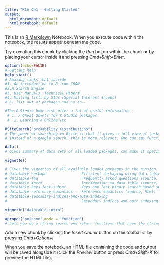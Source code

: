 ```yaml
---
title: "RIA Ch1 - Getting Started"
output:
  html_document: default
  html_notebook: default
---
```


This is an [R Markdown](http://rmarkdown.rstudio.com) Notebook. When you execute code within the notebook, the results appear beneath the code. 

Try executing this chunk by clicking the *Run* button within the chunk or by placing your cursor inside it and pressing *Cmd+Shift+Enter*. 

```r
options(echo=FALSE)
# Getting help
help.start()
# Amazing links that include
#1. An introduction to R from CRAN
#2.A Search Engine 
#3. User Manuals, Technical Papers
#4. Mailing lists by SIGs (Special Interest Groups)
# 5. list out of packages and so on..

#The R Studio home also offer a lot of useful information -
 # 1. R Cheat Sheets for R Studio packages. 
 #  2. Learning R Online etc
 
RSiteSearch("probability distributions")
# The power of searching on Rsite is that it gives a full view of tasks list where the referecnes could be found.
# Instead of a google search, this is more relevant. One can see functions, packages, NEWS, if the packages has vignettes to refer to etc.

data()
# Gives summary of data sets of all loaded packages, can make it specific by giving packagename as an argument

vignette()

# Gives the vignettes of all available loaded packages in the session. Example of data.table - 
# datatable-reshape                Efficient reshaping using data.tables (source, html)
# datatable-faq                    Frequently asked questions (source, html)
# datatable-intro                  Introduction to data.table (source, html)
# datatable-keys-fast-subset       Keys and fast binary search based subset (source, html)
# datatable-reference-semantics    Reference semantics (source, html)
# datatable-secondary-indices-and-auto-indexing
#                                  Secondary indices and auto indexing (source, html)
                                 
vignette("datatable-intro")  

apropos("poisson",mode = "function")
# Lets you do a string search and return functions that have the string name
```

Add a new chunk by clicking the *Insert Chunk* button on the toolbar or by pressing *Cmd+Option+I*.

When you save the notebook, an HTML file containing the code and output will be saved alongside it (click the *Preview* button or press *Cmd+Shift+K* to preview the HTML file).
